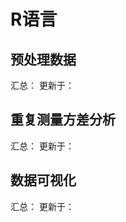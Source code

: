 # R语言 {#r}


## 预处理数据 {#r-prepro}

汇总： 
更新于：


## 重复测量方差分析 {#r-rm-anova}

汇总： 
更新于：


## 数据可视化 {#r-plot}

汇总： 
更新于：

